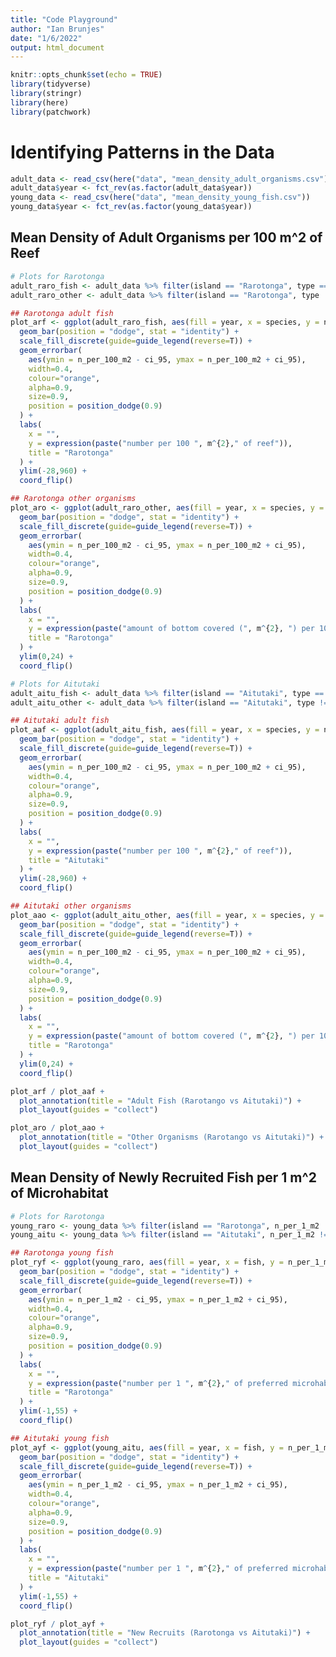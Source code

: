 ```yaml
---
title: "Code Playground"
author: "Ian Brunjes"
date: "1/6/2022"
output: html_document
---
```


```r
knitr::opts_chunk$set(echo = TRUE)
library(tidyverse)
library(stringr)
library(here)
library(patchwork)
```

# Identifying Patterns in the Data

```r
adult_data <- read_csv(here("data", "mean_density_adult_organisms.csv"))
adult_data$year <- fct_rev(as.factor(adult_data$year))
young_data <- read_csv(here("data", "mean_density_young_fish.csv"))
young_data$year <- fct_rev(as.factor(young_data$year))
```


## Mean Density of Adult Organisms per 100 m^2 of Reef

```r
# Plots for Rarotonga
adult_raro_fish <- adult_data %>% filter(island == "Rarotonga", type == "adult fish")
adult_raro_other <- adult_data %>% filter(island == "Rarotonga", type != "adult fish")

## Rarotonga adult fish
plot_arf <- ggplot(adult_raro_fish, aes(fill = year, x = species, y = n_per_100_m2),) +
  geom_bar(position = "dodge", stat = "identity") +
  scale_fill_discrete(guide=guide_legend(reverse=T)) +
  geom_errorbar(
    aes(ymin = n_per_100_m2 - ci_95, ymax = n_per_100_m2 + ci_95),
    width=0.4,
    colour="orange",
    alpha=0.9,
    size=0.9,
    position = position_dodge(0.9)
  ) +
  labs(
    x = "",
    y = expression(paste("number per 100 ", m^{2}," of reef")),
    title = "Rarotonga"
  ) +
  ylim(-28,960) +
  coord_flip()

## Rarotonga other organisms
plot_aro <- ggplot(adult_raro_other, aes(fill = year, x = species, y = n_per_100_m2),) +
  geom_bar(position = "dodge", stat = "identity") +
  scale_fill_discrete(guide=guide_legend(reverse=T)) +
  geom_errorbar(
    aes(ymin = n_per_100_m2 - ci_95, ymax = n_per_100_m2 + ci_95),
    width=0.4,
    colour="orange",
    alpha=0.9,
    size=0.9,
    position = position_dodge(0.9)
  ) +
  labs(
    x = "",
    y = expression(paste("amount of bottom covered (", m^{2}, ") per 100 ", m^{2}," of reef")),
    title = "Rarotonga"
  ) +
  ylim(0,24) +
  coord_flip()

# Plots for Aitutaki
adult_aitu_fish <- adult_data %>% filter(island == "Aitutaki", type == "adult fish")
adult_aitu_other <- adult_data %>% filter(island == "Aitutaki", type != "adult fish")

## Aitutaki adult fish
plot_aaf <- ggplot(adult_aitu_fish, aes(fill = year, x = species, y = n_per_100_m2),) +
  geom_bar(position = "dodge", stat = "identity") +
  scale_fill_discrete(guide=guide_legend(reverse=T)) +
  geom_errorbar(
    aes(ymin = n_per_100_m2 - ci_95, ymax = n_per_100_m2 + ci_95),
    width=0.4,
    colour="orange",
    alpha=0.9,
    size=0.9,
    position = position_dodge(0.9)
  ) +
  labs(
    x = "",
    y = expression(paste("number per 100 ", m^{2}," of reef")),
    title = "Aitutaki"
  ) +
  ylim(-28,960) +
  coord_flip()

## Aitutaki other organisms
plot_aao <- ggplot(adult_aitu_other, aes(fill = year, x = species, y = n_per_100_m2),) +
  geom_bar(position = "dodge", stat = "identity") +
  scale_fill_discrete(guide=guide_legend(reverse=T)) +
  geom_errorbar(
    aes(ymin = n_per_100_m2 - ci_95, ymax = n_per_100_m2 + ci_95),
    width=0.4,
    colour="orange",
    alpha=0.9,
    size=0.9,
    position = position_dodge(0.9)
  ) +
  labs(
    x = "",
    y = expression(paste("amount of bottom covered (", m^{2}, ") per 100 ", m^{2}," of reef")),
    title = "Rarotonga"
  ) +
  ylim(0,24) +
  coord_flip()
```

```r
plot_arf / plot_aaf +
  plot_annotation(title = "Adult Fish (Rarotango vs Aitutaki)") +
  plot_layout(guides = "collect")
```


```r
plot_aro / plot_aao +
  plot_annotation(title = "Other Organisms (Rarotango vs Aitutaki)") +
  plot_layout(guides = "collect")
```

## Mean Density of Newly Recruited Fish per 1 m^2 of Microhabitat

```r
# Plots for Rarotonga
young_raro <- young_data %>% filter(island == "Rarotonga", n_per_1_m2 != 0)
young_aitu <- young_data %>% filter(island == "Aitutaki", n_per_1_m2 != 0)

## Rarotonga young fish
plot_ryf <- ggplot(young_raro, aes(fill = year, x = fish, y = n_per_1_m2),) +
  geom_bar(position = "dodge", stat = "identity") +
  scale_fill_discrete(guide=guide_legend(reverse=T)) +
  geom_errorbar(
    aes(ymin = n_per_1_m2 - ci_95, ymax = n_per_1_m2 + ci_95),
    width=0.4,
    colour="orange",
    alpha=0.9,
    size=0.9,
    position = position_dodge(0.9)
  ) +
  labs(
    x = "",
    y = expression(paste("number per 1 ", m^{2}," of preferred microhabitat")),
    title = "Rarotonga"
  ) +
  ylim(-1,55) +
  coord_flip()

## Aitutaki young fish
plot_ayf <- ggplot(young_aitu, aes(fill = year, x = fish, y = n_per_1_m2),) +
  geom_bar(position = "dodge", stat = "identity") +
  scale_fill_discrete(guide=guide_legend(reverse=T)) +
  geom_errorbar(
    aes(ymin = n_per_1_m2 - ci_95, ymax = n_per_1_m2 + ci_95),
    width=0.4,
    colour="orange",
    alpha=0.9,
    size=0.9,
    position = position_dodge(0.9)
  ) +
  labs(
    x = "",
    y = expression(paste("number per 1 ", m^{2}," of preferred microhabitat")),
    title = "Aitutaki"
  ) +
  ylim(-1,55) +
  coord_flip()

plot_ryf / plot_ayf +
  plot_annotation(title = "New Recruits (Rarotonga vs Aitutaki)") +
  plot_layout(guides = "collect")
```
